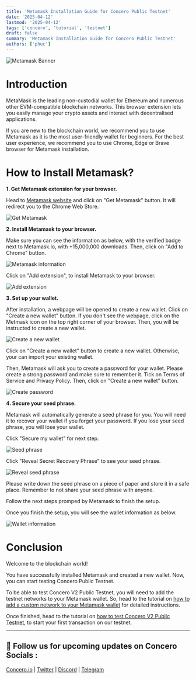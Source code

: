 ```yaml
---
title: 'Metamask Installation Guide for Concero Public Testnet'
date: '2025-04-12'
lastmod: '2025-04-12'
tags: ['concero', 'tutorial', 'testnet']
draft: false
summary: 'Metamask Installation Guide for Concero Public Testnet'
authors: ['phuc']
---
```


![Metamask Banner](/static/images/concero/article/metamask-installation/banner-metamask-installation.png)
# Introduction

MetaMask is the leading non-custodial wallet for Ethereum and numerous other EVM-compatible blockchain networks. This browser extension lets you easily manage your crypto assets and interact with decentralised applications.

If you are new to the blockchain world, we recommend you to use Metamask as it is the most user-friendly wallet for beginners. For the best user experience, we recommend you to use Chrome, Edge or Brave browser for Metamask installation.

# How to Install Metamask?

**1. Get Metamask extension for your browser.**

Head to [Metamask website](https://metamask.io/en-GB) and click on "Get Metamask" button. It will redirect you to the Chrome Web Store.

![Get Metamask](/static/images/concero/article/metamask-installation/1-get-metamask.jpg)

**2. Install Metamask to your browser.**

Make sure you can see the information as below, with the verified badge next to Metamask.io, with +15,000,000 downloads. Then, click on "Add to Chrome" button.

![Metamask information](/static/images/concero/article/metamask-installation/2-chrome-store.jpg)

Click on "Add extension", to install Metamask to your browser.

![Add extension](/static/images/concero/article/metamask-installation/3-add-extension.jpg)

**3. Set up your wallet.**

After installation, a webpage will be opened to create a new wallet. Click on "Create a new wallet" button. If you don't see the webpage, click on the Metmask icon on the top right corner of your browser. Then, you will be instructed to create a new wallet.

![Create a new wallet](/static/images/concero/article/metamask-installation/4-create-wallet.jpg)

Click on "Create a new wallet" button to create a new wallet. Otherwise, your can import your existing wallet.

Then, Metamask will ask you to create a password for your wallet. Please create a strong password and make sure to remember it. Tick on Terms of Service and Privacy Policy. Then, click on "Create a new wallet" button.

![Create password](/static/images/concero/article/metamask-installation/5-create-pw.jpg)

**4. Secure your seed phrase.**

Metamask will automatically generate a seed phrase for you. You will need it to recover your wallet if you forget your password. If you lose your seed phrase, you will lose your wallet. 

Click "Secure my wallet" for next step.

![Seed phrase](/static/images/concero/article/metamask-installation/6-secure-wallet.jpg)

Click "Reveal Secret Recovery Phrase" to see your seed phrase.

![Reveal seed phrase](/static/images/concero/article/metamask-installation/7-reveal-seedphrase.jpg)

Please write down the seed phrase on a piece of paper and store it in a safe place. Remember to not share your seed phrase with anyone.

Follow the next steps promped by Metamask to finish the setup.

Once you finish the setup, you will see the wallet information as below.

![Wallet information](/static/images/concero/article/metamask-installation/8-user-interface.jpg)

# Conclusion

Welcome to the blockchain world! 

You have successfully installed Metamask and created a new wallet. Now, you can start testing Concero Public Testnet.

To be able to test Concero V2 Public Testnet, you will need to add the testnet networks to your Metamask wallet. So, head to the tutorial on [how to add a custom network to your Metamask wallet](https://www.blog.concero.io/blog/concero/article/add-custom-network-tutorial) for detailed instructions.

Once finished, head to the tutorial on [how to test Concero V2 Public Testnet](https://www.blog.concero.io/blog/concero/article/concero-v2-public-testnet-tutorial), to start your first transaction on our testnet.

---

## 🤝 Follow us for upcoming updates on Concero Socials :

[Concero.io](https://concero.io) | [Twitter](https://x.com/concero_io) | [Discord](https://discord.com/invite/lanca) | [Telegram](https://t.me/concero_news)
